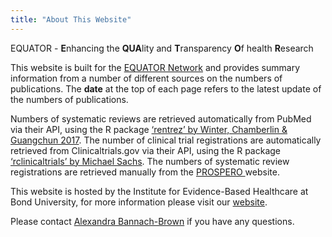 ```yaml
---
title: "About This Website"
---
```


EQUATOR - **E**nhancing the **QUA**lity and **T**ransparency **O**f health **R**esearch

This website is built for the <a href="http://www.equator-network.org/" target="_blank"> EQUATOR Network</a> and provides summary information from a number of different sources on the numbers of publications. The **date** at the top of each page refers to the latest update of the numbers of publications. 


Numbers of systematic reviews are retrieved automatically from PubMed via their API, using the R package <a href="https://cran.r-project.org/web/packages/rentrez/index.html" target="_blank">'rentrez' by Winter, Chamberlin & Guangchun 2017</a>. The number of clinical trial registrations are automatically retrieved from Clinicaltrials.gov via their API, using the R package <a href="https://github.com/sachsmc/rclinicaltrials" target="_blank">'rclinicaltrials' by Michael Sachs</a>. The numbers of systematic review registrations are retrieved manually from the <a href="https://www.crd.york.ac.uk/prospero/" target="_blank"> PROSPERO </a>website. 



This website is hosted by the Institute for Evidence-Based Healthcare at Bond University, for more information please visit our <a href="https://iebh.bond.edu.au/our-research/australasian-equator-centre" target="_blank"> website</a>. 


Please contact <a href="mailto:alexandra_bannachbrown@bond.edu.au" target="_blank"> Alexandra Bannach-Brown</a> if you have any questions. 
